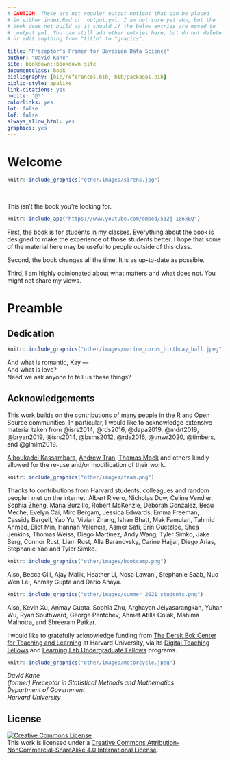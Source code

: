 ```yaml
---
# CAUTION. These are not regulor output options that can be placed
# in either index.Rmd or _output.yml. I am not sure yet why, but the
# book does not build as it should if the below entries are moved to
# _output.yml. You can still add other entries here, but do not delete
# or edit anything from "title" to "grapics".

title: "Preceptor's Primer for Bayesian Data Science"
author: "David Kane"
site: bookdown::bookdown_site
documentclass: book
bibliography: [bib/references.bib, bib/packages.bib]
biblio-style: apalike
link-citations: yes
nocite: '@*'
colorlinks: yes
lot: false
lof: false
always_allow_html: yes
graphics: yes
---
```


# Welcome {.unnumbered}

<!-- nocite: '@*' is what ensures that all the references appear. Not sure why! -->

<!-- Need a new cover. Sirens will do for now. Format more like Mastering Shiny?-->

```r
knitr::include_graphics("other/images/sirens.jpg") 
```

&nbsp;

This isn't the book you're looking for.

```r
knitr::include_app("https://www.youtube.com/embed/532j-186xEQ")
```

First, the book is for students in my classes. Everything about the book is designed to make the experience of those students better. I hope that some of the material here may be useful to people outside of this class.

Second, the book changes all the time. It is as up-to-date as possible. 

Third, I am highly opinionated about what matters and what does not. You might not share my views. 


# Preamble {-}


## Dedication {-}

```r
knitr::include_graphics("other/images/marine_corps_birthday_ball.jpeg") 
```

And what is romantic, Kay ---  
And what is love?  
Need we ask anyone to tell us these things?  

## Acknowledgements {-}

This work builds on the contributions of many people in the R and Open Source communities. In particular, I would like to acknowledge extensive material taken from @isrs2014, @rds2016, @dapa2019, @mdrt2019, @bryan2019, @isrs2014, @bsms2012, @rds2016, @tmwr2020, @timbers, and @glmlm2019.   
 
[Alboukadel Kassambara](https://www.datanovia.com/en/blog/gganimate-how-to-create-plots-with-beautiful-animation-in-r/), [Andrew Tran](https://github.com/andrewbtran/NICAR-2019-mapping), [Thomas Mock](https://themockup.blog/posts/2020-05-16-gt-a-grammer-of-tables/) and others kindly allowed for the re-use and/or modification of their work.

```r
knitr::include_graphics("other/images/team.png") 
```
 
Thanks to contributions from Harvard students, colleagues and random people I met on the internet: Albert Rivero, Nicholas Dow, Celine Vendler, Sophia Zheng, Maria Burzillo, Robert McKenzie, Deborah Gonzalez, Beau Meche, Evelyn Cai, Miro Bergam, Jessica Edwards, Emma Freeman, Cassidy Bargell, Yao Yu, Vivian Zhang, Ishan Bhatt,  Mak Famulari, Tahmid Ahmed, Eliot Min, Hannah Valencia, Asmer Safi, Erin Guetzloe, Shea Jenkins, Thomas Weiss, Diego Martinez, Andy Wang, Tyler Simko, Jake Berg, Connor Rust, Liam Rust, Alla Baranovsky, Carine Hajjar, Diego Arias, Stephanie Yao and Tyler Simko.

```r
knitr::include_graphics("other/images/bootcamp.png") 
```

Also, Becca Gill, Ajay Malik, Heather Li, Nosa Lawani, Stephanie Saab, Nuo Wen Lei, Anmay Gupta and Dario Anaya.

```r
knitr::include_graphics("other/images/summer_2021_students.png") 
```

Also, Kevin Xu, Anmay Gupta, Sophia Zhu, Arghayan Jeiyasarangkan, Yuhan Wu, Ryan Southward, George Pentchev, Ahmet Atilla Colak, Mahima Malhotra, and Shreeram Patkar.

I would like to gratefully acknowledge funding from [The Derek Bok Center for Teaching and Learning](https://bokcenter.harvard.edu/) at Harvard University, via its [Digital Teaching Fellows](https://bokcenter.harvard.edu/graduate-fellows-0) and [Learning Lab Undergraduate Fellows](https://bokcenter.harvard.edu/undergraduate-fellows) programs.

```r
knitr::include_graphics("other/images/motorcycle.jpeg") 
```

*David Kane*  
*(former) Preceptor in Statistical Methods and Mathematics*   
*Department of Government*  
*Harvard University*  

## License {-}

<a rel="license" href="http://creativecommons.org/licenses/by-nc-sa/4.0/"><img alt="Creative Commons License" style="border-width:0" src="https://i.creativecommons.org/l/by-nc-sa/4.0/88x31.png" /></a><br />This work is licensed under a <a rel="license" href="http://creativecommons.org/licenses/by-nc-sa/4.0/">Creative Commons Attribution-NonCommercial-ShareAlike 4.0 International License</a>.



